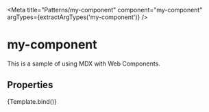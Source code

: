 

<Meta title="Patterns/my-component" component="my-component" argTypes={extractArgTypes('my-component')} />


# my-component

This is a sample of using MDX with Web Components.

## Properties

<ArgsTable of="my-component" />

<Canvas>
  <Story name="Primary" args={{ first: 'Aldo', middle: 'Charlie', last: 'Yates' }}>
    {Template.bind()}
  </Story>
</Canvas>
